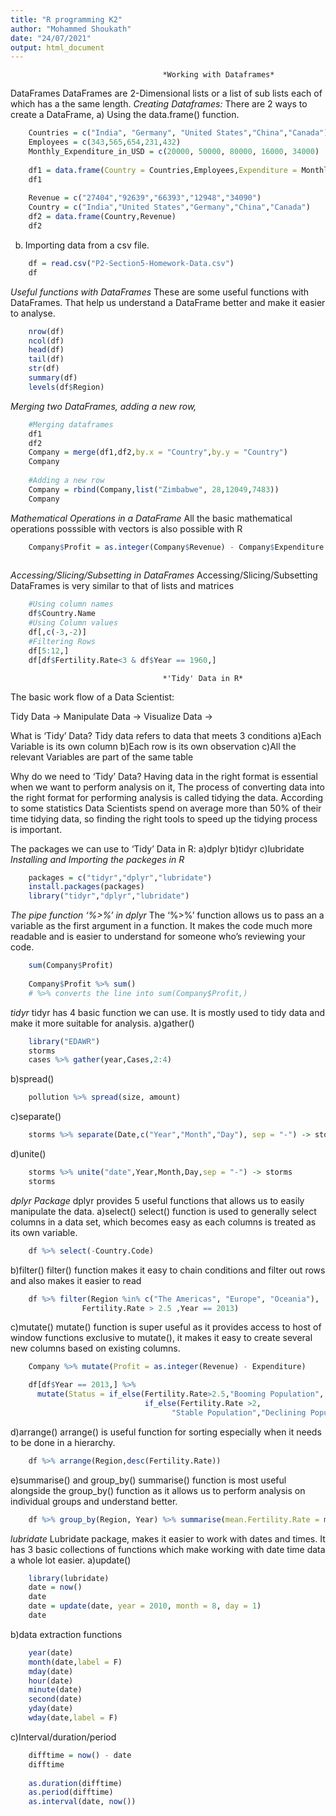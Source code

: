 ---
title: "R programming K2"
author: "Mohammed Shoukath"
date: "24/07/2021"
output: html_document
---
                                      *Working with Dataframes*
DataFrames
DataFrames are 2-Dimensional lists or a list of sub lists each of which has a the same length.
  *Creating Dataframes:*
  There are 2 ways to create a DataFrame,
  a) Using the data.frame() function.
```{r}
    Countries = c("India", "Germany", "United States","China","Canada")
    Employees = c(343,565,654,231,432)
    Monthly_Expenditure_in_USD = c(20000, 50000, 80000, 16000, 34000)
    
    df1 = data.frame(Country = Countries,Employees,Expenditure = Monthly_Expenditure_in_USD)
    df1
    
    Revenue = c("27404","92639","66393","12948","34090")
    Country = c("India","United States","Germany","China","Canada")
    df2 = data.frame(Country,Revenue)
    df2
```
  b) Importing data from a csv file.
```{r}
    df = read.csv("P2-Section5-Homework-Data.csv")
    df
```

  *Useful functions with DataFrames*
  These are some useful functions with DataFrames. That help us understand a DataFrame better and make it easier to analyse.
```{r}
    nrow(df)
    ncol(df)
    head(df)
    tail(df)
    str(df)
    summary(df)
    levels(df$Region)
```

 *Merging two DataFrames, adding a new row,*
```{r}
    #Merging dataframes
    df1
    df2
    Company = merge(df1,df2,by.x = "Country",by.y = "Country")
    Company
    
    #Adding a new row
    Company = rbind(Company,list("Zimbabwe", 28,12049,7483))
    Company
```

  *Mathematical Operations in a DataFrame*
All the basic mathematical operations posssible with vectors is also possible with R
```{r}
    Company$Profit = as.integer(Company$Revenue) - Company$Expenditure
    
```

  *Accessing/Slicing/Subsetting in DataFrames*
  Accessing/Slicing/Subsetting DataFrames is very similar to that of lists and matrices
```{r}
    #Using column names
    df$Country.Name
    #Using Column values
    df[,c(-3,-2)]
    #Filtering Rows
    df[5:12,]
    df[df$Fertility.Rate<3 & df$Year == 1960,]
```

                                      *'Tidy' Data in R*
The basic work flow of a Data Scientist:

  Tidy Data ->
                Manipulate Data ->
                                    Visualize Data ->

What is 'Tidy' Data?
Tidy data refers to data that meets 3 conditions
  a)Each Variable is its own column
  b)Each row is its own observation
  c)All the relevant Variables are part of the same table
  
Why do we need to 'Tidy' Data?
Having data in the right format is essential when we want to perform analysis on it, The process of converting data into the right format for performing analysis is called tidying the data. According to some statistics Data Scientists spend on average more than 50% of their time tidying data, so finding the right tools to speed up the tidying process is important.

The packages we can use to 'Tidy' Data in R:
  a)dplyr
  b)tidyr
  c)lubridate
*Installing and Importing the packeges in R*
```{r}
    
    packages = c("tidyr","dplyr","lubridate")
    install.packages(packages)
    library("tidyr","dplyr","lubridate")
```

*The pipe function '%>%' in dplyr*
The '%>%' function allows us to pass an a variable as the first argument in a function. It makes the code much more readable and is easier to understand for someone who's reviewing your code.
```{r}
    sum(Company$Profit)
    
    Company$Profit %>% sum()
    # %>% converts the line into sum(Company$Profit,)
```
  
*tidyr*
tidyr has 4 basic function we can use. It is mostly used to tidy data and make it more suitable for analysis.
  a)gather()
```{r}
    library("EDAWR")
    storms
    cases %>% gather(year,Cases,2:4) 

```

  b)spread()
```{r}
    pollution %>% spread(size, amount)

```

  c)separate()
```{r}
    storms %>% separate(Date,c("Year","Month","Day"), sep = "-") -> storms

```

  d)unite()
```{r}
    storms %>% unite("date",Year,Month,Day,sep = "-") -> storms
    storms

```


*dplyr Package*
dplyr provides 5 useful functions that allows us to easily manipulate the data.
  a)select()
  select() function is used to generally select columns in a data set, which becomes easy as each columns is treated as its own variable.
```{r}
    df %>% select(-Country.Code)
```

  b)filter()
  filter() function makes it easy to chain conditions and filter out rows and also makes it easier to read
```{r}
    df %>% filter(Region %in% c("The Americas", "Europe", "Oceania"),
                Fertility.Rate > 2.5 ,Year == 2013) 
```

  c)mutate()
  mutate() function is super useful as it provides access to host of window functions exclusive to mutate(), it makes it easy to create several new columns based on existing columns.
```{r}
    Company %>% mutate(Profit = as.integer(Revenue) - Expenditure)

    df[df$Year == 2013,] %>% 
      mutate(Status = if_else(Fertility.Rate>2.5,"Booming Population",
                              if_else(Fertility.Rate >2,
                                    "Stable Population","Declining Population"))) 
```

  d)arrange()
  arrange() is useful function for sorting especially when it needs to be done in a hierarchy.
```{r}
    df %>% arrange(Region,desc(Fertility.Rate))
```

  e)summarise() and group_by()
  summarise() function is most useful alongside the group_by() function as it allows us to perform analysis on individual groups and understand better.
```{r}
    df %>% group_by(Region, Year) %>% summarise(mean.Fertility.Rate = mean(Fertility.Rate), No.of.Countries = n())
```

*lubridate*
  Lubridate package, makes it easier to work with dates and times. It has 3 basic collections of functions which make working with date time data a whole lot easier.
  a)update()
```{r}
    library(lubridate)
    date = now()
    date
    date = update(date, year = 2010, month = 8, day = 1)
    date
```
  b)data extraction functions
```{r}
    year(date)
    month(date,label = F)
    mday(date)
    hour(date)
    minute(date)
    second(date)
    yday(date)
    wday(date,label = F)
```
  c)Interval/duration/period
```{r}
    difftime = now() - date
    difftime
    
    as.duration(difftime)
    as.period(difftime)
    as.interval(date, now())
```


